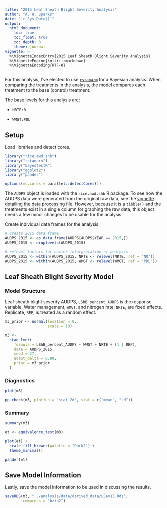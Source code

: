 ```yaml
---
title: "2015 Leaf Sheath Blight Severity Analysis"
author: "A. H. Sparks"
date: "`r Sys.Date()`"
output:
  html_document:
    toc: true
    toc_float: true
    toc_depth: 3
    theme: journal
vignette: >
  %\VignetteIndexEntry{2015 Leaf Sheath Blight Severity Analysis}
  %\VignetteEngine{knitr::rmarkdown}
  %\VignetteEncoding{UTF-8}
---
```


For this analysis, I've elected to use [`rstanarm`](https://cran.r-project.org/package=rstanarm) for a Bayesian analysis.
When comparing the treatments in the analysis, the model compares each treatment to the base (control) treatment.

The base levels for this analysis are:

  - `NRTE:0`

  - `WMGT:PDL`

## Setup

Load libraries and detect cores.

```r
library("rice.awd.shb")
library("rstanarm")
library("bayestestR")
library("ggplot2")
library("pander")

options(mc.cores = parallel::detectCores())
```

The `AUDPS` object is loaded with the `rice.awd.shb` R package. To see how the AUDPS data were generated from the original raw data, see the [vignette detailing the data processing](a02_Data_preprocessing.html) file.
However, because it is a `tibble()` and the treatments exist in a single column for graphing the raw data, this object needs a few minor changes to be usable for the analysis.

Create individual data frames for the analysis.

```r
# create 2015 data frame
AUDPS_2015 <- as.data.frame(AUDPS[AUDPS$YEAR == 2015,])
AUDPS_2015 <- droplevels(AUDPS_2015)

# relevel factors for easier interpretation of analysis
AUDPS_2015 <- within(AUDPS_2015, NRTE <- relevel(NRTE, ref = "N0"))
AUDPS_2015 <- within(AUDPS_2015, WMGT <- relevel(WMGT, ref = "PDL"))
```

## Leaf Sheath Blight Severity Model

### Model Structure

Leaf sheath blight severity AUDPS, `LShB_percent_AUDPS` is the response variable.
Water management, `WMGT`, and nitrogen rate, `NRTE`, are fixed effects.
Replicate, `REP`, is treated as a random effect.

```r
m3_prior <- normal(location = 0,
                   scale = 10)

m3 <-
  stan_lmer(
    formula = LShB_percent_AUDPS ~ WMGT + NRTE + (1 | REP),
    data = AUDPS_2015,
    seed = 27,
    adapt_delta = 0.99,
    prior = m3_prior
  )
```

### Diagnostics

```r
plot(m3)

pp_check(m3, plotfun = "stat_2d", stat = c("mean", "sd"))
```

### Summary

```r
summary(m3)

et <- equivalence_test(m3)

plot(et) +
  scale_fill_brewer(palette = "Dark2") +
  theme_minimal()

pander(et)
```

## Save Model Information

Lastly, save the model information to be used in discussing the results.

```r
saveRDS(m3, "../analysis/data/derived_data/LSev15.Rds",
        compress = "bzip2")
```
